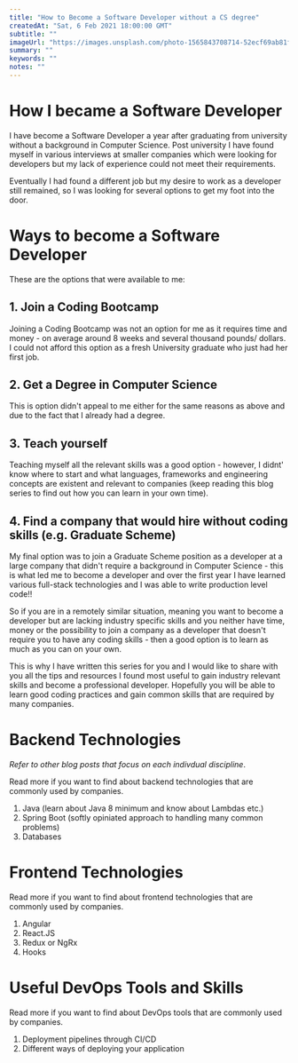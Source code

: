 ```yaml
---
title: "How to Become a Software Developer without a CS degree"
createdAt: "Sat, 6 Feb 2021 18:00:00 GMT"
subtitle: ""
imageUrl: "https://images.unsplash.com/photo-1565843708714-52ecf69ab81f?ixid=MXwxMjA3fDB8MHxwaG90by1wYWdlfHx8fGVufDB8fHw%3D&ixlib=rb-1.2.1&auto=format&fit=crop&w=1652&q=80"
summary: ""
keywords: ""
notes: ""
---
```


<h1>How I became a Software Developer</h1>

I have become a Software Developer a year after graduating from university
without a background in Computer Science. Post university I have found myself
in various interviews at smaller companies which were looking for developers
but my lack of experience could not meet their requirements.

Eventually I had found a different job but my desire to work as a developer
still remained, so I was looking for several options to get my foot into the
door.

<h1>Ways to become a Software Developer</h1>

These are the options that were available to me:

<h2>1. Join a Coding Bootcamp</h2>

Joining a Coding Bootcamp was not an option for me as it requires time and money -
on average around 8 weeks and several thousand pounds/ dollars. I could not afford
this option as a fresh University graduate who just had her first job.

<h2>2. Get a Degree in Computer Science</h2>

This is option didn't appeal to me either for the same reasons as above and due to
the fact that I already had a degree.

<h2>3. Teach yourself</h2>

Teaching myself all the relevant skills was a good option - however, I didnt' know where
to start and what languages, frameworks and engineering concepts are existent and relevant
to companies (keep reading this blog series to find out how you can learn in your own time).

<h2>
  4. Find a company that would hire without coding skills (e.g. Graduate Scheme)
</h2>

My final option was to join a Graduate Scheme position as a developer at a large company that
didn't require a background in Computer Science - this is what led me to become a developer
and over the first year I have learned various full-stack technologies and I was able to write
production level code!!

So if you are in a remotely similar situation, meaning you want to become a
developer but are lacking industry specific skills and you neither have time,
money or the possibility to join a company as a developer that doesn't require
you to have any coding skills - then a good option is to learn as much as you
can on your own.

This is why I have written this series for you and I would like to share with you
all the tips and resources I found most useful to gain industry relevant skills and
become a professional developer. Hopefully you will be able to learn good coding
practices and gain common skills that are required by many companies.

<h1>Backend Technologies</h1>

_Refer to other blog posts that focus on each indivdual discipline_.

Read more if you want to find about backend technologies that are commonly used by companies.

1. Java (learn about Java 8 minimum and know about Lambdas etc.)
2. Spring Boot (softly opiniated approach to handling many common problems)
3. Databases

<h1>Frontend Technologies</h1>

Read more if you want to find about frontend technologies that are commonly used by companies.

1. Angular
2. React.JS
3. Redux or NgRx
4. Hooks

<h1>Useful DevOps Tools and Skills</h1>

Read more if you want to find about DevOps tools that are commonly used by companies.

1. Deployment pipelines through CI/CD
2. Different ways of deploying your application
